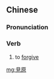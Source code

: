 {{also|见原}}
==Chinese==
{{zh-forms|s=见原}}

===Pronunciation===
{{zh-pron
|m=jiànyuán
|cat=v
}}

===Verb===
{{zh-verb}}

# {{lb|zh|archaic}} to [[forgive]]

[[mg:見原]]